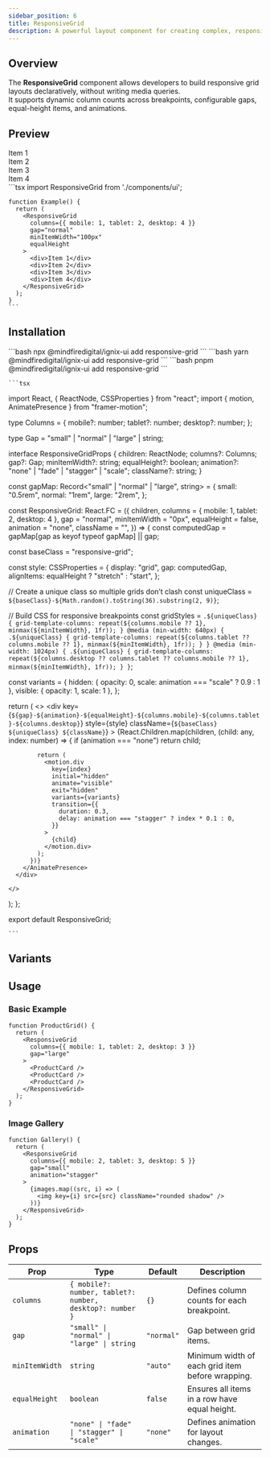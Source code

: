 ```yaml
---
sidebar_position: 6
title: ResponsiveGrid
description: A powerful layout component for creating complex, responsive grids declaratively without media queries.
---
```



## Overview

The **ResponsiveGrid** component allows developers to build responsive grid layouts declaratively, without writing media queries.  
It supports dynamic column counts across breakpoints, configurable gaps, equal-height items, and animations.

## Preview

<Tabs defaultValue="preview">
  <TabItem value="preview" label="Preview" default>
    <div className="p-4 border rounded-lg">
      <ResponsiveGrid 
        columns={{ mobile: 1, tablet: 2, desktop: 4 }}
        gap="normal"
        minItemWidth="100px"
        equalHeight
      >
        <div className="bg-red-600 text-white p-4 rounded">Item 1</div>
        <div className="bg-red-600 text-white p-4 rounded">Item 2</div>
        <div className="bg-red-600 text-white p-4 rounded">Item 3</div>
        <div className="bg-red-600 text-white p-4 rounded">Item 4</div>
      </ResponsiveGrid>
    </div>
  </TabItem>
  <TabItem value="code" label="Code">
    ```tsx
    import ResponsiveGrid from './components/ui';

    function Example() {
      return (
        <ResponsiveGrid 
          columns={{ mobile: 1, tablet: 2, desktop: 4 }}
          gap="normal"
          minItemWidth="100px"
          equalHeight
        >
          <div>Item 1</div>
          <div>Item 2</div>
          <div>Item 3</div>
          <div>Item 4</div>
        </ResponsiveGrid>
      );
    }
    ```
  </TabItem>
</Tabs>

## Installation

<Tabs>
  <TabItem value="npm" label="npm" default>
    ```bash
    npx @mindfiredigital/ignix-ui add responsive-grid
    ```
  </TabItem>
  <TabItem value="yarn" label="yarn">
    ```bash
    yarn @mindfiredigital/ignix-ui add responsive-grid
    ```
  </TabItem>
  <TabItem value="pnpm" label="pnpm">
    ```bash
    pnpm @mindfiredigital/ignix-ui add responsive-grid
    ```
  </TabItem>
  <TabItem value="manual" label="manual" className="max-h-[500px] overflow-y-auto">

    ```tsx
import React, { ReactNode, CSSProperties } from "react";
import { motion, AnimatePresence } from "framer-motion";

type Columns = {
  mobile?: number;
  tablet?: number;
  desktop?: number;
};

type Gap = "small" | "normal" | "large" | string;

interface ResponsiveGridProps {
  children: ReactNode;
  columns?: Columns;
  gap?: Gap;
  minItemWidth?: string;
  equalHeight?: boolean;
  animation?: "none" | "fade" | "stagger" | "scale";
  className?: string;
}

const gapMap: Record<"small" | "normal" | "large", string> = {
  small: "0.5rem",
  normal: "1rem",
  large: "2rem",
};

const ResponsiveGrid: React.FC<ResponsiveGridProps> = ({
  children,
  columns = { mobile: 1, tablet: 2, desktop: 4 },
  gap = "normal",
  minItemWidth = "0px",
  equalHeight = false,
  animation = "none",
  className = "",
}) => {
  const computedGap = gapMap[gap as keyof typeof gapMap] || gap;

  const baseClass = "responsive-grid";

  const style: CSSProperties = {
    display: "grid",
    gap: computedGap,
    alignItems: equalHeight ? "stretch" : "start",
  };

  // Create a unique class so multiple grids don’t clash
  const uniqueClass = `${baseClass}-${Math.random().toString(36).substring(2, 9)}`;

  // Build CSS for responsive breakpoints
  const gridStyles = `
    .${uniqueClass} {
      grid-template-columns: repeat(${columns.mobile ?? 1}, minmax(${minItemWidth}, 1fr));
    }
    @media (min-width: 640px) {
      .${uniqueClass} {
        grid-template-columns: repeat(${columns.tablet ?? columns.mobile ?? 1}, minmax(${minItemWidth}, 1fr));
      }
    }
    @media (min-width: 1024px) {
      .${uniqueClass} {
        grid-template-columns: repeat(${columns.desktop ?? columns.tablet ?? columns.mobile ?? 1}, minmax(${minItemWidth}, 1fr));
      }
    }
  `;

  const variants = {
    hidden: { opacity: 0, scale: animation === "scale" ? 0.9 : 1 },
    visible: { opacity: 1, scale: 1 },
  };

  return (
    <>
      <style>{gridStyles}</style>
      <div
        key={`${gap}-${animation}-${equalHeight}-${columns.mobile}-${columns.tablet}-${columns.desktop}`}
        style={style}
        className={`${baseClass} ${uniqueClass} ${className}`}
      >
        <AnimatePresence>
          {React.Children.map(children, (child: any, index: number) => {
            if (animation === "none") return child;

            return (
              <motion.div
                key={index}
                initial="hidden"
                animate="visible"
                exit="hidden"
                variants={variants}
                transition={{
                  duration: 0.3,
                  delay: animation === "stagger" ? index * 0.1 : 0,
                }}
              >
                {child}
              </motion.div>
            );
          })}
        </AnimatePresence>
      </div>

    </>
  );
};

export default ResponsiveGrid;

    ```
  </TabItem>
</Tabs>

## Variants


<ResponsiveGridDemo />


## Usage

### Basic Example

```tsx
function ProductGrid() {
  return (
    <ResponsiveGrid 
      columns={{ mobile: 1, tablet: 2, desktop: 3 }}
      gap="large"
    >
      <ProductCard />
      <ProductCard />
      <ProductCard />
    </ResponsiveGrid>
  );
}
```

### Image Gallery

```tsx
function Gallery() {
  return (
    <ResponsiveGrid 
      columns={{ mobile: 2, tablet: 3, desktop: 5 }}
      gap="small"
      animation="stagger"
    >
      {images.map((src, i) => (
        <img key={i} src={src} className="rounded shadow" />
      ))}
    </ResponsiveGrid>
  );
}
```

## Props

| Prop          | Type                                                                 | Default   | Description                                                                 |
|---------------|----------------------------------------------------------------------|-----------|-----------------------------------------------------------------------------|
| `columns`     | `{ mobile?: number, tablet?: number, desktop?: number }`             | `{}`      | Defines column counts for each breakpoint.                                  |
| `gap`         | `"small" \| "normal" \| "large" \| string`                           | `"normal"`| Gap between grid items.                                                     |
| `minItemWidth`| `string`                                                             | `"auto"`  | Minimum width of each grid item before wrapping.                            |
| `equalHeight` | `boolean`                                                            | `false`   | Ensures all items in a row have equal height.                               |
| `animation`   | `"none" \| "fade" \| "stagger" \| "scale"`                           | `"none"`  | Defines animation for layout changes.                                       |
